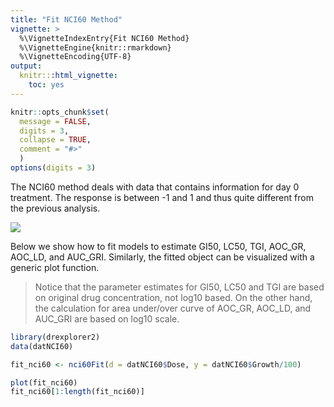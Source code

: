 ---
title: "Fit NCI60 Method"
vignette: >
  %\VignetteIndexEntry{Fit NCI60 Method}
  %\VignetteEngine{knitr::rmarkdown}
  %\VignetteEncoding{UTF-8}
output:
  knitr:::html_vignette:
    toc: yes  
---

```{r ex_setup, include=FALSE}
knitr::opts_chunk$set(
  message = FALSE,
  digits = 3,
  collapse = TRUE,
  comment = "#>"
  )
options(digits = 3)
```

The NCI60 method deals with data that contains information for day 0 treatment. The response is between -1 and 1 and thus quite different from the previous analysis.

![](../man/figures/aoc.png)

Below we show how to fit models to estimate GI50, LC50, TGI, AOC_GR, AOC_LD, and AUC_GRI. Similarly, the fitted object can be visualized with a generic plot function.

> Notice that the parameter estimates for GI50, LC50 and TGI are based on original drug concentration, not log10 based. On the other hand, the calculation for area under/over curve of AOC_GR, AOC_LD, and AUC_GRI are based on log10 scale.

```{r, fig.height=5, fig.width=5, dev='png', dpi=72*10, fig.align='center'}
library(drexplorer2)
data(datNCI60)

fit_nci60 <- nci60Fit(d = datNCI60$Dose, y = datNCI60$Growth/100)

plot(fit_nci60)
fit_nci60[1:length(fit_nci60)]
```







